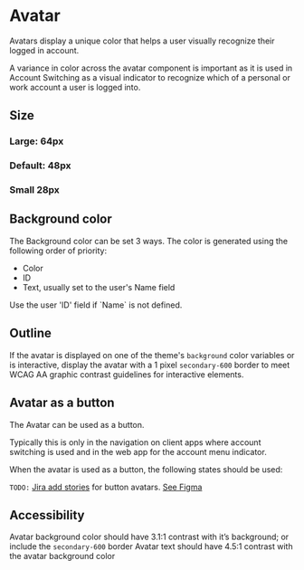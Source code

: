 

<Meta of={stories} />

# Avatar

Avatars display a unique color that helps a user visually recognize their logged in account.

A variance in color across the avatar component is important as it is used in Account Switching as a
visual indicator to recognize which of a personal or work account a user is logged into.

<Primary />
<Controls />

## Size

### Large: 64px

<Canvas of={stories.Large} />

### Default: 48px

<Canvas of={stories.Default} />

### Small 28px

<Canvas of={stories.Small} />

## Background color

The Background color can be set 3 ways. The color is generated using the following order of
priority:

- Color
- ID
- Text, usually set to the user's Name field

<Canvas of={stories.ColorByText} />
Use the user 'ID' field if `Name` is not defined.
<Canvas of={stories.ColorByID} />

## Outline

If the avatar is displayed on one of the theme's `background` color variables or is interactive,
display the avatar with a 1 pixel `secondary-600` border to meet WCAG AA graphic contrast guidelines
for interactive elements.

<Canvas of={stories.Border} />

## Avatar as a button

The Avatar can be used as a button.

Typically this is only in the navigation on client apps where account switching is used and in the
web app for the account menu indicator.

When the avatar is used as a button, the following states should be used:

`TODO:` [Jira add stories](https://bitwarden.atlassian.net/browse/CL-101) for button avatars.
[See Figma](https://www.figma.com/file/Zt3YSeb6E6lebAffrNLa0h/Tailwind-Component-Library?type=design&node-id=9730-31746&mode=design&t=IjDIHDb6FZl6bUQW-4)

## Accessibility

Avatar background color should have 3.1:1 contrast with it’s background; or include the
`secondary-600` border Avatar text should have 4.5:1 contrast with the avatar background color
